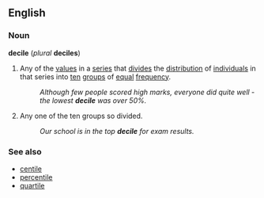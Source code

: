 ==English==
===Noun===
'''decile''' (''plural'' '''deciles''')

#{{statistics}} Any of the [[values]] in a [[series]] that [[divide]]s the [[distribution]] of [[individual]]s in that series into [[ten]] [[group]]s of [[equal]] [[frequency]].
#:''Although few people scored high marks, everyone did quite well - the lowest '''decile''' was over 50%.''
# Any one of the ten groups so divided.
#:''Our school is in the top '''decile''' for exam results.''

===See also===
*[[centile]]
*[[percentile]]
*[[quartile]]